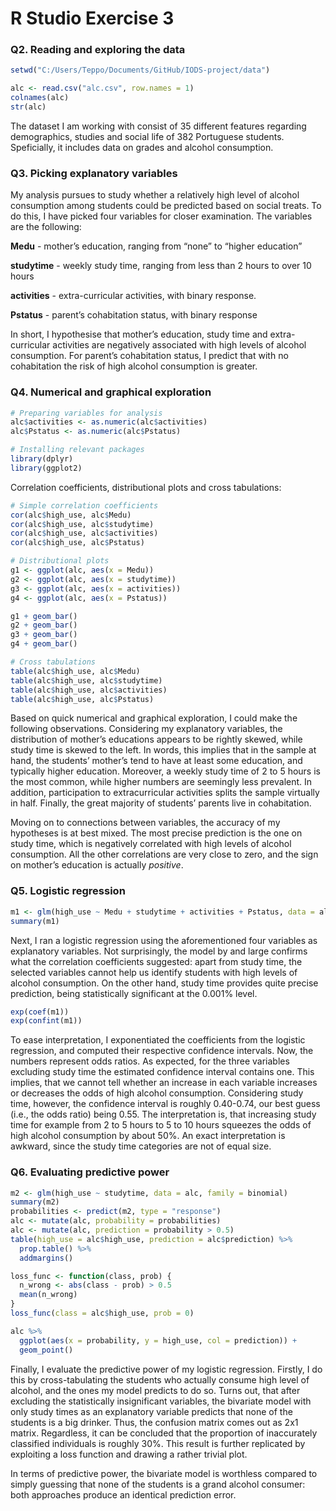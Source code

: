 # R Studio Exercise 3

### Q2. Reading and exploring the data 

```r
setwd("C:/Users/Teppo/Documents/GitHub/IODS-project/data")

alc <- read.csv("alc.csv", row.names = 1)
colnames(alc)
str(alc)
```
The dataset I am working with consist of 35 different features regarding demographics, studies and social life of 382 Portuguese students. Speficially, it includes data on grades and alcohol consumption.

### Q3. Picking explanatory variables

My analysis pursues to study whether a relatively high level of alcohol consumption among students could be predicted based on social treats. To do this, I have picked four variables for closer examination. The variables are the following:

**Medu** - mother's education, ranging from "none" to "higher education"

**studytime** - weekly study time, ranging from less than 2 hours to  over 10 hours

**activities** - extra-curricular activities, with binary response.

**Pstatus** - parent's cohabitation status, with binary response

In short, I hypothesise that mother's education, study time and extra-curricular activities are negatively associated with high levels of alcohol consumption. For parent's cohabitation status, I predict that with no cohabitation the risk of high alcohol consumption is greater.

### Q4. Numerical and graphical exploration
```r
# Preparing variables for analysis
alc$activities <- as.numeric(alc$activities)
alc$Pstatus <- as.numeric(alc$Pstatus)

# Installing relevant packages
library(dplyr)
library(ggplot2)
```
Correlation coefficients, distributional plots and cross tabulations:
```r
# Simple correlation coefficients
cor(alc$high_use, alc$Medu)
cor(alc$high_use, alc$studytime)
cor(alc$high_use, alc$activities)
cor(alc$high_use, alc$Pstatus)

# Distributional plots
g1 <- ggplot(alc, aes(x = Medu))
g2 <- ggplot(alc, aes(x = studytime))
g3 <- ggplot(alc, aes(x = activities))
g4 <- ggplot(alc, aes(x = Pstatus))

g1 + geom_bar()
g2 + geom_bar()
g3 + geom_bar()
g4 + geom_bar()

# Cross tabulations
table(alc$high_use, alc$Medu)
table(alc$high_use, alc$studytime)
table(alc$high_use, alc$activities)
table(alc$high_use, alc$Pstatus)
```


Based on quick numerical and graphical exploration, I could make the following observations. Considering my explanatory variables, the distribution of mother's educations appears to be rightly skewed, while study time is skewed to the left. In words, this implies that in the sample at hand, the students' mother's tend to have at least some education, and typically higher education. Moreover, a weekly study time of 2 to 5 hours is the most common, while higher numbers are seemingly less prevalent. In addition, participation to extracurricular activities splits the sample virtually in half. Finally, the great majority of students' parents live in cohabitation.

Moving on to connections between variables, the accuracy of my hypotheses is at best mixed. The most precise prediction is the one on study time, which is negatively correlated with high levels of alcohol consumption. All the other correlations are very close to zero, and the sign on mother's education is actually *positive*.

### Q5. Logistic regression

```r
m1 <- glm(high_use ~ Medu + studytime + activities + Pstatus, data = alc, family = binomial)
summary(m1)
```
Next, I ran a logistic regression using the aforementioned four variables as explanatory variables. Not surprisingly, the model by and large confirms what the correlation coefficients suggested: apart from study time, the selected variables cannot help us identify students with high levels of alcohol consumption. On the other hand, study time provides quite precise prediction, being statistically significant at the 0.001% level.
```r
exp(coef(m1))
exp(confint(m1))
```
To ease interpretation, I exponentiated the coefficients from the logistic regression, and computed their respective confidence intervals. Now, the numbers represent odds ratios. As expected, for the three variables excluding study time the estimated confidence interval contains one. This implies, that we cannot tell whether an increase in each variable increases or decreases the odds of high alcohol consumption. Considering study time, however, the confidence interval is roughly 0.40-0.74, our best guess (i.e., the odds ratio) being 0.55. The interpretation is, that increasing study time for example from 2 to 5 hours to 5 to 10 hours squeezes the odds of high alcohol consumption by about 50%. An exact interpretation is awkward, since the study time categories are not of equal size.

### Q6. Evaluating predictive power
```r
m2 <- glm(high_use ~ studytime, data = alc, family = binomial)
summary(m2)
probabilities <- predict(m2, type = "response")
alc <- mutate(alc, probability = probabilities)
alc <- mutate(alc, prediction = probability > 0.5)
table(high_use = alc$high_use, prediction = alc$prediction) %>%
  prop.table() %>%
  addmargins()

loss_func <- function(class, prob) {
  n_wrong <- abs(class - prob) > 0.5
  mean(n_wrong)
}
loss_func(class = alc$high_use, prob = 0)

alc %>%
  ggplot(aes(x = probability, y = high_use, col = prediction)) +
  geom_point()
```

Finally, I evaluate the predictive power of my logistic regression. Firstly, I do this by cross-tabulating the students who actually consume high level of alcohol, and the ones my model predicts to do so. Turns out, that after excluding the statistically insignificant variables, the bivariate model with only study times as an explanatory variable predicts that none of the students is a big drinker. Thus, the confusion matrix comes out as 2x1 matrix. Regardless, it can be concluded that the proportion of inaccurately classified individuals is roughly 30%. This result is further replicated by exploiting a loss function and drawing a rather trivial plot.

In terms of predictive power, the bivariate model is worthless compared to simply guessing that none of the students is a grand alcohol consumer: both approaches produce an identical prediction error.

